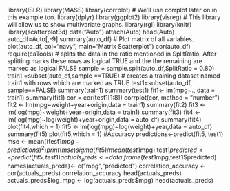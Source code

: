 library(ISLR)
library(MASS)
library(corrplot) # We'll use corrplot later on in this example too.
library(dplyr)
library(ggplot2)
library(visreg) # This library will allow us to show multivariate graphs.
library(rgl)
library(knitr)
library(scatterplot3d)
data("Auto")
attach(Auto)
head(Auto)
auto_df=Auto[,-9]
summary(auto_df)
# Plot matrix of all variables.
plot(auto_df, col="navy", main="Matrix Scatterplot")
cor(auto_df)
require(caTools)
# splits the data in the ratio mentioned in SplitRatio. After splitting marks these rows as logical TRUE and the the remaining are marked as logical FALSE
sample = sample.split(auto_df,SplitRatio = 0.80) 
train1 =subset(auto_df,sample ==TRUE) # creates a training dataset named train1 with rows which are marked as TRUE
test1=subset(auto_df, sample==FALSE)
summary(train1)
summary(test1)
fit1<- lm(mpg~., data = train1)
summary(fit1)
cor = cor(test1[1:8])
corrplot(cor, method = "number")
fit2 <- lm(mpg~weight+year+origin,data = train1)
summary(fit2)
fit3 <- lm(log(mpg)~weight+year+origin,data = train1)
summary(fit3)
fit4 <- lm(log(mpg)~log(weight)+year+origin,data = auto_df)
summary(fit4)
plot(fit4,which = 1)
fit5 <- lm(log(mpg)~log(weight)+year,data = auto_df)
summary(fit5)
plot(fit5,which = 1)
#Accuracy
predictions<-predict(fit5, test1)
mse <- mean((test1$mpg - predictions)^2)
print(mse)
sigma(fit5)/mean(test1$mpg)
test1$predicted<- predict(fit5,test1)
actuals_preds <- data.frame(test1$mpg,test1$predicted)
names(actuals_preds)<- c("mpg","predicted")
correlation_accuracy <- cor(actuals_preds)
correlation_accuracy
head(actuals_preds)
actuals_preds$log_mpg <- log(actuals_preds$mpg)
head(actuals_preds)